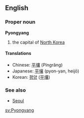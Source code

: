 ==English==
===Proper noun===
'''Pyongyang'''

# the capital of [[North Korea]]

====Translations====
*Chinese: [[平壤]] (Píngrǎng)
*Japanese: [[平壌]] (pyon-yan, heij&#333;)
*Korean: [[평양]] ([[平壤市|平壤]])

===See also===
*[[Seoul]]

[[sv:Pyongyang]]